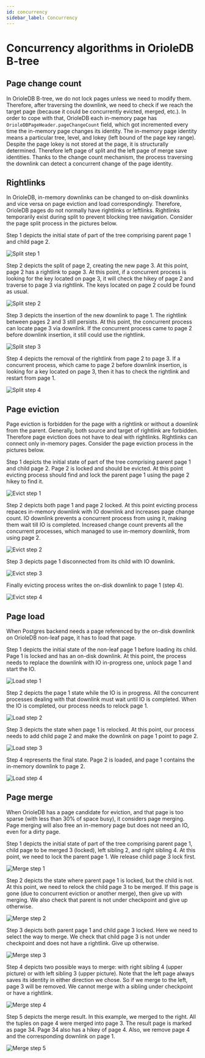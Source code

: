 ```yaml
---
id: concurrency
sidebar_label: Concurrency
---
```


# Concurrency algorithms in OrioleDB B-tree

## Page change count

In OrioleDB B-tree, we do not lock pages unless we need to modify them. Therefore, after traversing the downlink, we need to check if we reach the target page (because it could be concurrently evicted, merged, etc.). In order to cope with that, OrioleDB each in-memory page has `OrioleDBPageHeader.pageChangeCount` field, which got incremented every time the in-memory page changes its identity. The in-memory page identity means a particular tree, level, and lokey (left bound of the page key range). Despite the page lokey is not stored at the page, it is structurally determined. Therefore left page of split and the left page of merge save identities. Thanks to the change count mechanism, the process traversing the downlink can detect a concurrent change of the page identity.

## Rightlinks

In OrioleDB, in-memory downlinks can be changed to on-disk downlinks and vice versa on page eviction and load correspondingly. Therefore, OrioleDB pages do not normally have rightlinks or leftlinks. Rightlinks temporarily exist during split to prevent blocking tree navigation. Consider the page split process in the pictures below.

Step 1 depicts the initial state of part of the tree comprising parent page 1 and child page 2.

![Split step 1](/img/docs/split_step_1.svg)

Step 2 depicts the split of page 2, creating the new page 3. At this point, page 2 has a rightlink to page 3. At this point, if a concurrent process is looking for the key located on page 3, it will check the hikey of page 2 and traverse to page 3 via rightlink. The keys located on page 2 could be found as usual.

![Split step 2](/img/docs/split_step_2.svg)

Step 3 depicts the insertion of the new downlink to page 1. The rightlink between pages 2 and 3 still persists. At this point, the concurrent process can locate page 3 via downlink. If the concurrent process came to page 2 before downlink insertion, it still could use the rightlink.

![Split step 3](/img/docs/split_step_3.svg)

Step 4 depicts the removal of the rightlink from page 2 to page 3. If a concurrent process, which came to page 2 before downlink insertion, is looking for a key located on page 3, then it has to check the rightlink and restart from page 1.

![Split step 4](/img/docs/split_step_4.svg)

## Page eviction

Page eviction is forbidden for the page with a rightlink or without a downlink from the parent. Generally, both source and target of rightlink are forbidden. Therefore page eviction does not have to deal with rightlinks. Rightlinks can connect only in-memory pages. Consider the page eviction process in the pictures below.

Step 1 depicts the initial state of part of the tree comprising parent page 1 and child page 2. Page 2 is locked and should be evicted. At this point evicting process should find and lock the parent page 1 using the page 2 hikey to find it.

![Evict step 1](/img/docs/evict_step_1.svg)

Step 2 depicts both page 1 and page 2 locked. At this point evicting process repaces in-memory downlink with IO downlink and increases page change count. IO downlink prevents a concurrent process from using it, making them wait till IO is completed. Increased change count prevents all the concurrent processes, which managed to use in-memory downlink, from using page 2.

![Evict step 2](/img/docs/evict_step_2.svg)

Step 3 depicts page 1 disconnected from its child with IO downlink.

![Evict step 3](/img/docs/evict_step_3.svg)

Finally evicting process writes the on-disk downlink to page 1 (step 4).

![Evict step 4](/img/docs/evict_step_4.svg)

## Page load

When Postgres backend needs a page referenced by the on-disk downlink on OrioleDB non-leaf page, it has to load that page.

Step 1 depicts the initial state of the non-leaf page 1 before loading its child. Page 1 is locked and has an on-disk downlink. At this point, the process needs to replace the downlink with IO in-progress one, unlock page 1 and start the IO.

![Load step 1](/img/docs/load_step_1.svg)

Step 2 depicts the page 1 state while the IO is in progress. All the concurrent processes dealing with that downlink must wait until IO is completed. When the IO is completed, our process needs to relock page 1.

![Load step 2](/img/docs/load_step_2.svg)

Step 3 depicts the state when page 1 is relocked. At this point, our process needs to add child page 2 and make the downlink on page 1 point to page 2.

![Load step 3](/img/docs/load_step_3.svg)

Step 4 represents the final state. Page 2 is loaded, and page 1 contains the in-memory downlink to page 2.

![Load step 4](/img/docs/load_step_4.svg)

## Page merge

When OrioleDB has a page candidate for eviction, and that page is too sparse (with less than 30% of space busy), it considers page merging. Page merging will also free an in-memory page but does not need an IO, even for a dirty page.

Step 1 depicts the initial state of part of the tree comprising parent page 1, child page to be merged 3 (locked), left sibling 2, and right sibling 4. At this point, we need to lock the parent page 1. We release child page 3 lock first.

![Merge step 1](/img/docs/merge_step_1.svg)

Step 2 depicts the state where parent page 1 is locked, but the child is not. At this point, we need to relock the child page 3 to be merged. If this page is gone (due to concurrent eviction or another merge), then give up with merging. We also check that parent is not under checkpoint and give up otherwise.

![Merge step 2](/img/docs/merge_step_2.svg)

Step 3 depicts both parent page 1 and child page 3 locked. Here we need to select the way to merge. We check that child page 3 is not under checkpoint and does not have a rightlink. Give up otherwise.

![Merge step 3](/img/docs/merge_step_3.svg)

Step 4 depicts two possible ways to merge: with right sibling 4 (upper picture) or with left sibling 3 (upper picture). Note that the left page always saves its identity in either direction we chose. So if we merge to the left, page 3 will be removed. We cannot merge with a sibling under checkpoint or have a rightlink.

![Merge step 4](/img/docs/merge_step_4.svg)

Step 5 depicts the merge result. In this example, we merged to the right. All the tuples on page 4 were merged into page 3. The result page is marked as page 34. Page 34 also has a hikey of page 4. Also, we remove page 4 and the corresponding downlink on page 1.

![Merge step 5](/img/docs/merge_step_5.svg)

